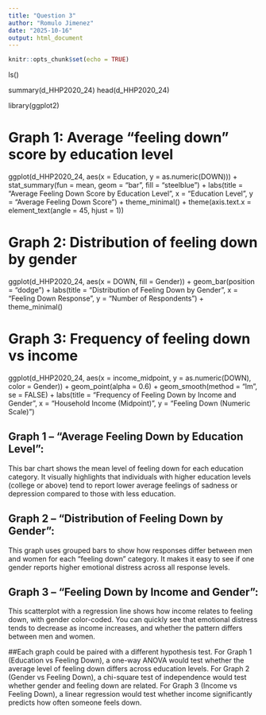 ```yaml
---
title: "Question 3"
author: "Romulo Jimenez"
date: "2025-10-16"
output: html_document
---
```


```r
knitr::opts_chunk$set(echo = TRUE)
```


ls()

summary(d_HHP2020_24)
head(d_HHP2020_24)



library(ggplot2)

# Graph 1: Average "feeling down" score by education level
ggplot(d_HHP2020_24, aes(x = Education, y = as.numeric(DOWN))) +
  stat_summary(fun = mean, geom = "bar", fill = "steelblue") +
  labs(title = "Average Feeling Down Score by Education Level",
       x = "Education Level", y = "Average Feeling Down Score") +
  theme_minimal() +
  theme(axis.text.x = element_text(angle = 45, hjust = 1))
  
# Graph 2: Distribution of feeling down by gender
ggplot(d_HHP2020_24, aes(x = DOWN, fill = Gender)) +
  geom_bar(position = "dodge") +
  labs(title = "Distribution of Feeling Down by Gender",
       x = "Feeling Down Response", y = "Number of Respondents") +
  theme_minimal()

# Graph 3: Frequency of feeling down vs income
ggplot(d_HHP2020_24, aes(x = income_midpoint, y = as.numeric(DOWN), color = Gender)) +
  geom_point(alpha = 0.6) +
  geom_smooth(method = "lm", se = FALSE) +
  labs(title = "Frequency of Feeling Down by Income and Gender",
       x = "Household Income (Midpoint)", y = "Feeling Down (Numeric Scale)")


## Graph 1 – “Average Feeling Down by Education Level”:
This bar chart shows the mean level of feeling down for each education category. It visually highlights that individuals with higher education levels (college or above) tend to report lower average feelings of sadness or depression compared to those with less education.

## Graph 2 – “Distribution of Feeling Down by Gender”:
This graph uses grouped bars to show how responses differ between men and women for each “feeling down” category. It makes it easy to see if one gender reports higher emotional distress across all response levels.

## Graph 3 – “Feeling Down by Income and Gender”:
This scatterplot with a regression line shows how income relates to feeling down, with gender color-coded. You can quickly see that emotional distress tends to decrease as income increases, and whether the pattern differs between men and women.






##Each graph could be paired with a different hypothesis test.  For Graph 1 (Education vs Feeling Down), a one-way ANOVA would test whether the average level of feeling down differs across education levels. For Graph 2 (Gender vs Feeling Down), a chi-square test of independence would test whether gender and feeling down are related. For Graph 3 (Income vs Feeling Down), a linear regression would test whether income significantly predicts how often someone feels down.


